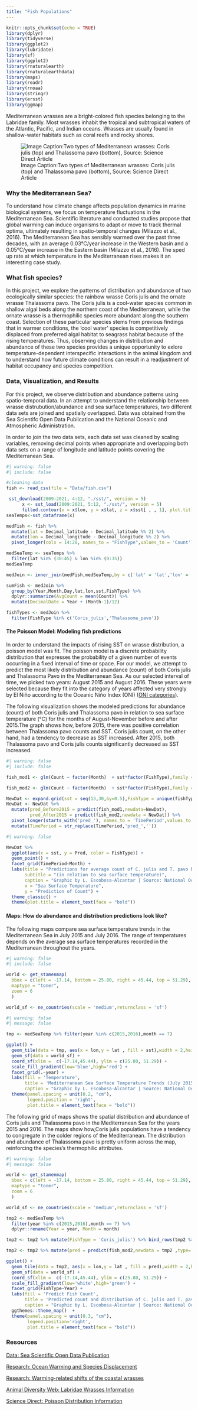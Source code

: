```yaml
---
title: "Fish Populations"
---
```


```r
knitr::opts_chunk$set(echo = TRUE)
library(dplyr)
library(tidyverse)
library(ggplot2)
library(lubridate)
library(sf)
library(ggplot2)
library(rnaturalearth)
library(rnaturalearthdata)
library(maps)
library(readr)
library(rnoaa)
library(stringr)
library(ersst)
library(ggmap)
```

Mediterranean wrasses are a bright-colored fish species belonging to the Labridae family. Most wrasses inhabit the tropical and subtropical waters of the Atlantic, Pacific, and Indian oceans. Wrasses are usually found in shallow-water habitats such as coral reefs and rocky shores.

![Image Caption:Two types of Mediterranean wrasses: Coris julis (top) and Thalassoma pavo (bottom), Source: Science Direct Article](Images/fish.png)

### Why the Mediterranean Sea?
To understand how climate change affects population dynamics in marine biological systems, we focus on temperature fluctuations in the Mediterranean Sea. Scientific literature and conducted studies propose that global warming can induce organisms to adapt or move to track thermal optima, ultimately resulting in spatio-temporal changes (Milazzo et al., 2016). The Mediterranean Sea has sensibly warmed over the past three decades, with an average 0.03°C/year increase in the Western basin and a 0.05°C/year increase in the Eastern basin (Milazzo et al., 2016). The sped up rate at which temperature in the Mediterranean rises makes it an interesting case study.


### What fish species? 
In this project, we explore the patterns of distribution and abundance of two ecologically similar species: the rainbow wrasse Coris julis and the ornate wrasse Thalassoma pavo. The Coris julis is a cool-water species common in shallow algal beds along the northern coast of the Mediterranean, while the ornate wrasse is a thermophilic species more abundant along the southern coast. Selection of these particular species stems from previous findings that in warmer conditions, the 'cool water' species is competitively displaced from preferred algal habitat to seagrass habitat because of the rising temperatures. Thus, observing changes in distribution and abundance of these two species provides a unique opportunity to exlore temperature-dependent interspecific interactions in the animal kingdom and to understand how future climate conditions can result in a readjustment of habitat occupancy and species competition.


### Data, Visualization, and Results 
For this project, we observe distribution and abundance patterns using spatio-temporal data. In an attempt to understand the relationship between wrasse distrubution/abundance and sea surface temperatures, two different data sets are joined and spatially overlapped. Data was obtained from the Sea Scientifc Open Data Publication and the National Oceanic and Atmospheric Administration.

In order to join the two data sets, each data set was cleaned by scaling variables, removing decimal points when appropriate and overlapping both data sets on a range of longitude and latitude points covering the Mediterranean Sea.

```r
#| warning: false
#| include: false

#cleaning data
fish <- read_csv(file = "Data/fish.csv")

 sst_download(2009:2021, 4:12, "./sst/", version = 5)
      x <- sst_load(2009:2021, 5:12, "./sst/", version = 5)
      filled.contour(x = x$lon, y = x$lat, z = x$sst[ , , 1], plot.title = title(main = "Sea Surface Temperatures Around the Globe", xlab = "Latitude", ylab = "Longitude"))
seaTemps<-sst_dataframe(x) 

medFish <- fish %>%
  mutate(lat = Decimal_latitude - Decimal_latitude %% 2) %>%
  mutate(lon = Decimal_longitude - Decimal_longitude %% 2) %>% 
  pivot_longer(cols = 14:28, names_to = "FishType",values_to = 'Count')

medSeaTemp <- seaTemps %>%
  filter(lat %in% (30:45) & lon %in% (0:35))
medSeaTemp

medJoin <- inner_join(medFish,medSeaTemp,by = c('lat' = 'lat','lon' = 'lon','Year' = 'year','Month' = 'month')) %>% mutate(TimePeriod = Year < 2015)

sumFish <- medJoin %>%
  group_by(Year,Month,Day,lat,lon,sst,FishType) %>%
  dplyr::summarize(AvgCount = mean(Count)) %>%
  mutate(DecimalDate = Year + (Month-1)/12)

fishTypes <- medJoin %>%
  filter(FishType %in% c('Coris_julis','Thalassoma_pavo'))
```


#### The Poisson Model: Modeling fish predictions
In order to understand the impacts of rising SST on wrasse distribution, a poisson model was fit. The poisson model is a discrete probability distribution that expresses the probability of a given number of events occurring in a fixed interval of time or space. For our model, we attempt to predict the most likely distribution and abundance (count) of both Coris julis and Thalassoma Pavo in the Mediterranean Sea. As our selected interval of time, we picked two years: August 2015 and August 2016. These years were selected because they fit into the category of years affected very strongly by El Niño according to the Oceanic Niño Index (ONI) ([ONI categories](https://ggweather.com/enso/oni.html)).

The following visualization shows the modeled predictions for abundance (count) of both Coris julis and Thalassoma pavo in relation to sea surface temperature (°C) for the months of August-November before and after 2015.The graph shows how, before 2015, there was positive correlation between Thalassoma pavo counts and SST. Coris julis count, on the other hand, had a tendency to decrease as SST increased. After 2015, both Thalassoma pavo and Coris julis counts significantly decreased as SST increased. 

```r
#| warning: false
#| include: false

fish_mod1 <- glm(Count ~ factor(Month)  + sst*factor(FishType),family = 'poisson',data = fishTypes %>% filter(Year < 2015))

fish_mod2 <- glm(Count ~ factor(Month)  + sst*factor(FishType),family = 'poisson',data = fishTypes %>% filter(Year >= 2015))

NewDat <- expand.grid(sst = seq(13,30,by=0.5),FishType = unique(fishTypes$FishType),Month = 7:11)
NewDat <- NewDat %>%
  mutate(pred_Before2015 = predict(fish_mod1,newdata=NewDat), 
         pred_After2015 = predict(fish_mod2,newdata = NewDat)) %>% 
  pivot_longer(starts_with('pred_'), names_to = 'TimePeriod',values_to = 'Pred') %>%
  mutate(TimePeriod = str_replace(TimePeriod,'pred_',''))
```

```r
#| warning: false

NewDat %>% 
  ggplot(aes(x = sst, y = Pred, color = FishType)) + 
  geom_point() + 
  facet_grid(TimePeriod~Month) +
  labs(title = "Predictions for average count of C. julis and T. pavo before and after 2015",
       subtitle = "(in relation to sea surface temperature)",
       caption = "Graphic by L. Escobosa-Alcantar | Source: National Oceanic and Atmospheric Administration",
       x = "Sea Surface Temperature",
       y = "Prediction of Count") +
  theme_classic() +
  theme(plot.title = element_text(face = "bold"))
```


#### Maps: How do abundance and distribution predictions look like?
The following maps compare sea surface temperature trends in the Mediterranean Sea in July 2015 and July 2016. The range of temperatures depends on the average sea surface temperatures recorded in the Mediterranean throughout the years. 

```r
#| warning: false
#| include: false

world <- get_stamenmap(
  bbox = c(left = -17.14, bottom = 25.80, right = 45.44, top = 51.29),
  maptype = "toner",
  zoom = 6
  )

world_sf <- ne_countries(scale = 'medium',returnclass = 'sf')
```

```r
#| warning: false
#| message: false

tmp <- medSeaTemp %>% filter(year %in% c(2015,2016),month == 7) 

ggplot() + 
  geom_tile(data = tmp, aes(x = lon,y = lat , fill = sst),width = 2,height= 2) + 
  geom_sf(data = world_sf) + 
  coord_sf(xlim =  c(-17.14,45.44), ylim = c(25.80, 51.29)) + 
  scale_fill_gradient(low='blue',high='red') + 
  facet_grid(.~year) +
  labs(fill = 'Temperature', 
       title = 'Mediterranean Sea Surface Temperature Trends (July 2015/2016)', 
       caption = "Graphic by L. Escobosa-Alcantar | Source: National Oceanic and Atmospheric Administration ") + ggthemes::theme_map() +  
  theme(panel.spacing = unit(0.2, "cm"), 
        legend.position = 'right',
        plot.title = element_text(face = "bold"))
```

The following grid of maps shows the spatial distribution and abundance of Coris julis and Thalassoma pavo in the Mediterranean Sea for the years 2015 and 2016. The maps show how,Coris julis populations have a tendency to congregate in the colder regions of the Mediterranean. The distribution and abundance of Thalassoma pavo is pretty uniform across the map, reinforcing the species's thermophilic attributes. 

```r
#| warning: false
#| message: false

world <- get_stamenmap(
  bbox = c(left = -17.14, bottom = 25.80, right = 45.44, top = 51.29),
  maptype = "toner",
  zoom = 6
  )

world_sf <- ne_countries(scale = 'medium',returnclass = 'sf')

tmp2 <- medSeaTemp %>% 
  filter(year %in% c(2015,2016),month == 7) %>% 
  dplyr::rename(Year = year, Month = month) 

tmp2 <- tmp2 %>% mutate(FishType = 'Coris_julis') %>% bind_rows(tmp2 %>% mutate(FishType = 'Thalassoma_pavo'))

tmp2 <- tmp2 %>% mutate(pred = predict(fish_mod2,newdata = tmp2 ,type='response')) %>% filter(!is.na(pred))

ggplot() + 
  geom_tile(data = tmp2, aes(x = lon,y = lat , fill = pred),width = 2,height= 2) + 
  geom_sf(data = world_sf) + 
  coord_sf(xlim =  c(-17.14,45.44), ylim = c(25.80, 51.29)) + 
  scale_fill_gradient(low='white',high='green') + 
  facet_grid(FishType~Year) + 
  labs(fill = 'Predict Fish Count', 
       title = 'Predicted count and distribution of C. julis and T. pavo in the Mediterranean Sea (July 2015/2016) ',
       caption = "Graphic by L. Escobosa-Alcantar | Source: National Oceanic and Atmospheric Administration ") + 
  ggthemes::theme_map()  + 
  theme(panel.spacing = unit(0.3, "cm"), 
        legend.position='right',
        plot.title = element_text(face = "bold"))
```


### Resources 

[Data: Sea Scientific Open Data Publication](https://www.seanoe.org/data/00756/86784/)

[Research: Ocean Warming and Species Displacement](https://besjournals.onlinelibrary.wiley.com/doi/full/10.1111/1365-2656.12053)

[Research: Warming-related shifts of the coastal wrasses](https://www.sciencedirect.com/science/article/abs/pii/S0141113616301155)

[Animal Diversity Web: Labridae Wrasses Information](https://animaldiversity.org/accounts/Labridae/)

[Science Direct: Poisson Distribution Information](https://www.sciencedirect.com/topics/mathematics/poisson-distribution) 